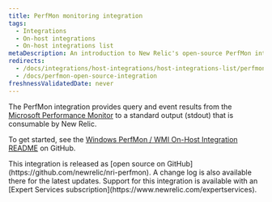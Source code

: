 ```yaml
---
title: PerfMon monitoring integration
tags:
  - Integrations
  - On-host integrations
  - On-host integrations list
metaDescription: An introduction to New Relic's open-source PerfMon integration.
redirects:
  - /docs/integrations/host-integrations/host-integrations-list/perfmon-integration
  - /docs/perfmon-open-source-integration
freshnessValidatedDate: never
---
```


The PerfMon integration provides query and event results from the [Microsoft Performance Monitor](https://docs.microsoft.com/en-us/previous-versions/windows/it-pro/windows-server-2008-R2-and-2008/cc749154(v%3dws.11)) to a standard output (stdout) that is consumable by New Relic.

To get started, see the [Windows PerfMon / WMI On-Host Integration README](https://github.com/newrelic/nri-perfmon) on GitHub.

<Callout variant="tip">
  This integration is released as [open source on GitHub](https://github.com/newrelic/nri-perfmon). A change log is also available there for the latest updates. Support for this integration is available with an [Expert Services subscription](https://www.newrelic.com/expertservices).
</Callout>
